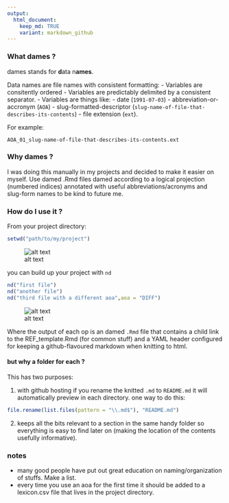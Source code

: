 ```yaml
---
output: 
  html_document:
    keep_md: TRUE
    variant: markdown_github
---
```


### What dames ?

dames stands for **d**ata n**ames**. 

Data names are file names with consistent formatting: 
- Variables are consitently ordered
- Variables are predictably delimited by a consistent separator. 
- Variables are things like:
  - date (`1991-07-03`)
  - abbreviation-or-accronym (`AOA`)
  - slug-formatted-descriptor (`slug-name-of-file-that-describes-its-contents`)
  - file extension (`ext`).

For example:
```
AOA_01_slug-name-of-file-that-describes-its-contents.ext
```

### Why dames ?

I was doing this manually in my projects and decided to make it easier on myself.
Use damed .Rmd files damed according to a logical projection (numbered indices) 
annotated with useful abbreviations/acronyms and slug-form names to be kind to 
future me.

### How do I use it ?

From your project directory:
```r
setwd("path/to/my/project")
```
![alt text](README-set-wd.png)

you can build up your project with `nd`
```r
nd("first file")
nd("another file")
nd("third file with a different aoa",aoa = "DIFF")
```
![alt text](README-build-it-up.png)

Where the output of each op is an damed `.Rmd` file that contains a child link to the REF_template.Rmd (for common stuff) and a YAML header configured for keeping a github-flavoured markdown when knitting to html.

#### but why a folder for each ?

This has two purposes:

1. with github hosting if you rename the knitted `.md` to `README.md` it will automatically preview in each directory. one way to do this:
```r
file.rename(list.files(pattern = "\\.md$"), "README.md")
```

2. keeps all the bits relevant to a section in the same handy folder so everything is easy to find later on (making the location of the contents usefully informative).

### notes
- many good people have put out great education on naming/organization of stuffs. Make a list.
- every time you use an aoa for the first time it should be added to a lexicon.csv file that lives in the project directory.
